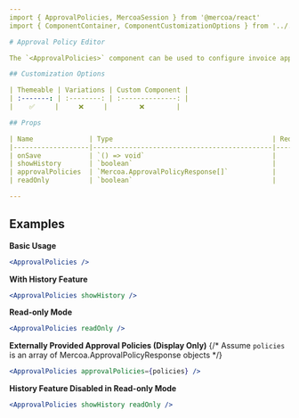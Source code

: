 ```yaml
---
import { ApprovalPolicies, MercoaSession } from '@mercoa/react'
import { ComponentContainer, ComponentCustomizationOptions } from '../../../components/helpers'

# Approval Policy Editor

The `<ApprovalPolicies>` component can be used to configure invoice approval policies for an Entity. It now also supports viewing and restoring approval policy history, external policy provisioning, and read-only display modes.

## Customization Options

| Themeable | Variations | Custom Component |
| :-------: | :--------: | :--------------: |
|    ✅     |     ❌     |        ❌        |

## Props

| Name              | Type                                        | Required | Description                                                                                                                                                                               |
|-------------------|---------------------------------------------|----------|-------------------------------------------------------------------------------------------------------------------------------------------------------------------------------------------|
| onSave            | `() => void`                                |    ❌    | Called when approval policies are saved.                                                                                                                                                  |
| showHistory       | `boolean`                                   |    ❌    | If `true`, enables the "View History" button and modal for approval policy history viewing and restoration.                                                                               |
| approvalPolicies  | `Mercoa.ApprovalPolicyResponse[]`           |    ❌    | If provided, policies are rendered from this array and **not** fetched internally. Component operates in display-only mode for these policies.                                            |
| readOnly          | `boolean`                                   |    ❌    | If `true`, disables all editing actions, including restoration from history and policy changes.                                                                                           |

---
```


## Examples

**Basic Usage**
<ComponentContainer>
  <ApprovalPolicies />
  ```jsx
  <ApprovalPolicies />
  ```
</ComponentContainer>

**With History Feature**
<ComponentContainer>
  <ApprovalPolicies showHistory />
  ```jsx
  <ApprovalPolicies showHistory />
  ```
</ComponentContainer>

**Read-only Mode**
<ComponentContainer>
  <ApprovalPolicies readOnly />
  ```jsx
  <ApprovalPolicies readOnly />
  ```
</ComponentContainer>

**Externally Provided Approval Policies (Display Only)**
<ComponentContainer>
  {/* Assume `policies` is an array of Mercoa.ApprovalPolicyResponse objects */}
  <ApprovalPolicies approvalPolicies={policies} />
  ```jsx
  <ApprovalPolicies approvalPolicies={policies} />
  ```
</ComponentContainer>

**History Feature Disabled in Read-only Mode**
<ComponentContainer>
  <ApprovalPolicies showHistory readOnly />
  ```jsx
  <ApprovalPolicies showHistory readOnly />
  ```
</ComponentContainer>